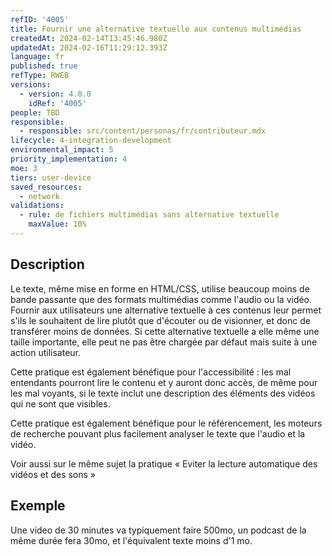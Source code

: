 ```yaml
---
refID: '4005'
title: Fournir une alternative textuelle aux contenus multimédias
createdAt: 2024-02-14T13:45:46.980Z
updatedAt: 2024-02-16T11:29:12.393Z
language: fr
published: true
refType: RWEB
versions:
  - version: 4.0.0
    idRef: '4005'
people: TBD
responsible:
  - responsible: src/content/personas/fr/contributeur.mdx
lifecycle: 4-integration-development
environmental_impact: 5
priority_implementation: 4
moe: 3
tiers: user-device
saved_resources:
  - network
validations:
  - rule: de fichiers multimédias sans alternative textuelle
    maxValue: 10%
---
```


## Description

Le texte, même mise en forme en HTML/CSS, utilise beaucoup moins de bande passante que des formats multimédias comme l'audio ou la vidéo.
Fournir aux utilisateurs une alternative textuelle à ces contenus leur permet s'ils le souhaitent de lire plutôt que d'écouter ou de visionner, et donc de transférer moins de données.
Si cette alternative textuelle a elle même une taille importante, elle peut ne pas être chargée par défaut mais suite à une action utilisateur.

Cette pratique est également bénéfique pour l'accessibilité : les mal entendants pourront lire le contenu et y auront donc accès, de même pour les mal voyants, si le texte inclut une description des éléments des vidéos qui ne sont que visibles.

Cette pratique est également bénéfique pour le référencement, les moteurs de recherche pouvant plus facilement analyser le texte que l'audio et la vidéo.

Voir aussi sur le même sujet la pratique « Eviter la lecture automatique des vidéos et des sons »

## Exemple

Une video de 30 minutes va typiquement faire 500mo, un podcast de la même durée fera 30mo, et l'équivalent texte moins d'1 mo.

